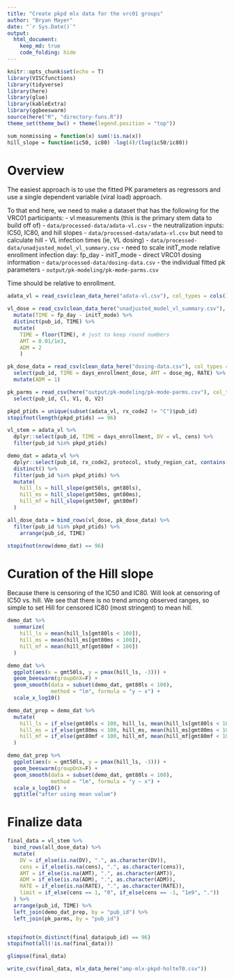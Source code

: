 ```yaml
---
title: "Create pkpd mlx data for the vrc01 groups"
author: "Bryan Mayer"
date: "`r Sys.Date()`"
output: 
  html_document:
    keep_md: true
    code_folding: hide
---
```


```r

knitr::opts_chunk$set(echo = T)
library(VISCfunctions)
library(tidyverse)
library(here)
library(glue)
library(kableExtra)
library(ggbeeswarm)
source(here("R", "directory-funs.R"))
theme_set(theme_bw() + theme(legend.position = "top"))

sum_nonmissing = function(x) sum(!is.na(x))
hill_slope = function(ic50, ic80) -log(4)/(log(ic50/ic80))

```

# Overview

The easiest approach is to use the fitted PK parameters as regressors and use a single 
dependent variable (viral load) approach.

To that end here, we need to make a dataset that has the following for the VRC01 participants:
 - vl measurements (this is the primary stem data to build off of)
   - `data/processed-data/adata-vl.csv`
 - the neutralization inputs: IC50, IC80, and hill slopes
   - `data/processed-data/adata-vl.csv` but need to calculate hill
 - VL infection times (ie, VL dosing)
   - `data/processed-data/unadjusted_model_vl_summary.csv`
   - need to scale initT_mode relative enrollment infection day: fp_day - initT_mode
 - direct VRC01 dosing information
   - `data/processed-data/dosing-data.csv`
 - the individual fitted pk parameters
   - `output/pk-modeling/pk-mode-parms.csv`
 
Time should be relative to enrollment.

```r
adata_vl = read_csv(clean_data_here("adata-vl.csv"), col_types = cols())

vl_dose = read_csv(clean_data_here("unadjusted_model_vl_summary.csv"), col_types = cols()) %>%
  mutate(TIME = fp_day - initT_mode) %>%
  distinct(pub_id, TIME) %>%
  mutate(
    TIME = floor(TIME), # just to keep round numbers
    AMT = 0.01/1e3,
    ADM = 2
    )

pk_dose_data = read_csv(clean_data_here("dosing-data.csv"), col_types = cols()) %>%
  select(pub_id, TIME = days_enrollment_dose, AMT = dose_mg, RATE) %>%
  mutate(ADM = 1)

pk_parms = read_csv(here("output/pk-modeling/pk-mode-parms.csv"), col_types = cols()) %>%
  select(pub_id, Cl, V1, Q, V2)

pkpd_ptids = unique(subset(adata_vl, rx_code2 != "C")$pub_id)
stopifnot(length(pkpd_ptids) == 96)

```

```r

vl_stem = adata_vl %>% 
  dplyr::select(pub_id, TIME = days_enrollment, DV = vl, cens) %>% 
  filter(pub_id %in% pkpd_ptids)

demo_dat = adata_vl %>%
  dplyr::select(pub_id, rx_code2, protocol, study_region_cat, contains("gmt")) %>% 
  distinct() %>% 
  filter(pub_id %in% pkpd_ptids) %>%
  mutate(
    hill_ls = hill_slope(gmt50ls, gmt80ls),
    hill_ms = hill_slope(gmt50ms, gmt80ms),
    hill_mf = hill_slope(gmt50mf, gmt80mf)
  )

all_dose_data = bind_rows(vl_dose, pk_dose_data) %>%
  filter(pub_id %in% pkpd_ptids) %>%
    arrange(pub_id, TIME)

stopifnot(nrow(demo_dat) == 96)
```

# Curation of the Hill slope

Because there is censoring of the IC50 and IC80. Will look at censoring of IC50 vs. hill. We see that there is no trend among observed ranges, so simple to set Hill for censored IC80 (most stringent) to mean hill.

```r

demo_dat %>%
  summarize(
    hill_ls = mean(hill_ls[gmt80ls < 100]),
    hill_ms = mean(hill_ms[gmt80ms < 100]),
    hill_mf = mean(hill_mf[gmt80mf < 100])
  )

demo_dat %>%
  ggplot(aes(x = gmt50ls, y = pmax(hill_ls, -3))) +
  geom_beeswarm(groupOnX=F) +
  geom_smooth(data = subset(demo_dat, gmt80ls < 100),
              method = "lm", formula = "y ~ x") +
  scale_x_log10()

```

```r

demo_dat_prep = demo_dat %>%
  mutate(
    hill_ls = if_else(gmt80ls < 100, hill_ls, mean(hill_ls[gmt80ls < 100])),
    hill_ms = if_else(gmt80ms < 100, hill_ms, mean(hill_ms[gmt80ms < 100])),
    hill_mf = if_else(gmt80mf < 100, hill_mf, mean(hill_mf[gmt80mf < 100])),
  )

demo_dat_prep %>%
  ggplot(aes(x = gmt50ls, y = pmax(hill_ls, -3))) +
  geom_beeswarm(groupOnX=F) +
  geom_smooth(data = subset(demo_dat, gmt80ls < 100),
              method = "lm", formula = "y ~ x") +
  scale_x_log10() +
  ggtitle("after using mean value")

```

# Finalize data

```r

final_data = vl_stem %>%
  bind_rows(all_dose_data) %>%
  mutate(
    DV = if_else(is.na(DV), ".", as.character(DV)),
    cens = if_else(is.na(cens), ".", as.character(cens)),
    AMT = if_else(is.na(AMT), ".", as.character(AMT)),
    ADM = if_else(is.na(ADM), ".", as.character(ADM)),
    RATE = if_else(is.na(RATE), ".", as.character(RATE)),
    limit = if_else(cens == 1, "0", if_else(cens == -1, "1e9", "."))
  ) %>%
  arrange(pub_id, TIME) %>%
  left_join(demo_dat_prep, by = "pub_id") %>%
  left_join(pk_parms, by = "pub_id")


stopifnot(n_distinct(final_data$pub_id) == 96)
stopifnot(all(!is.na(final_data)))

```

```r

glimpse(final_data)

write_csv(final_data, mlx_data_here("amp-mlx-pkpd-holteT0.csv"))

```
